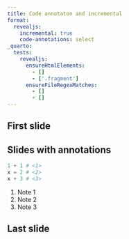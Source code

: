 ```yaml
---
title: Code annotaton and incremental
format: 
  revealjs: 
    incremental: true
    code-annotations: select
_quarto:
  tests:
    revealjs:
      ensureHtmlElements:
        - []
        - ['.fragment']
      ensureFileRegexMatches:
        - [] 
        - []
---
```


## First slide

## Slides with annotations

``` python
1 + 1 # <1>
x = 2 # <2>
x + 3 # <3>
```

1.  Note 1
2.  Note 2
3.  Note 3

## Last slide